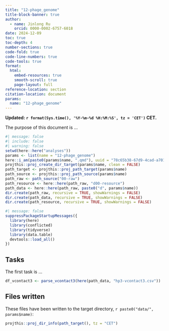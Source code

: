 ```yaml
---
title: "12-phage_genome"
title-block-banner: true
author:
  - name: Jinlong Ru
    orcid: 0000-0002-6757-6018
date: 2024-12-09
toc: true
toc-depth: 4
number-sections: true
code-fold: true
code-line-numbers: true
code-tools: true
format: 
  html:
    embed-resources: true
    smooth-scroll: true
    page-layout: full
reference-location: section
citation-location: document
params:
  name: "12-phage_genome"
---
```


**Updated: `r format(Sys.time(), '%Y-%m-%d %H:%M:%S', tz = 'CET')` CET.**

The purpose of this document is ...

```r
#| message: false
#| include: false
#| warning: false
setwd(here::here("analyses"))
params <- list(name = "12-phage_genome")
here::i_am(paste0(params$name, ".qmd"), uuid = "78c65b38-67d9-4cad-a701-9cda22361a70")
projthis::proj_create_dir_target(params$name, clean = FALSE)
path_target <- projthis::proj_path_target(params$name)
path_source <- projthis::proj_path_source(params$name)
path_raw <- path_source("00-raw")
path_resource <- here::here(path_raw, "d00-resource")
path_data <- here::here(path_raw, paste0("d", params$name))
dir.create(path_raw, recursive = TRUE, showWarnings = FALSE)
dir.create(path_data, recursive = TRUE, showWarnings = FALSE)
dir.create(path_resource, recursive = TRUE, showWarnings = FALSE)
```

```r
#| message: false
suppressPackageStartupMessages({
  library(here)
  library(conflicted)
  library(tidyverse)
  library(data.table)
  devtools::load_all()
})
```

## Tasks

The first task is ...

```r
df_vcontact3 <- parse_vcontact3(here(path_data, "hp3-vcontact3.csv"))
```

## Files written

These files have been written to the target directory, `r paste0("data/", params$name)`:

```r
projthis::proj_dir_info(path_target(), tz = "CET")
```
